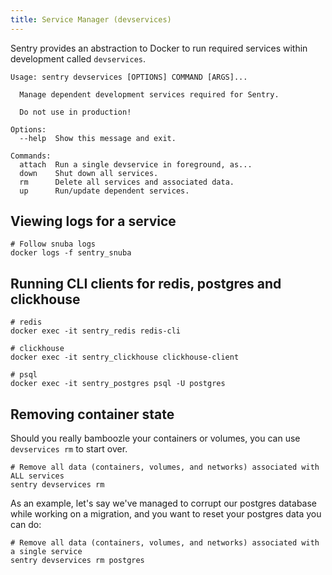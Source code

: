 ```yaml
---
title: Service Manager (devservices)
---
```


Sentry provides an abstraction to Docker to run required services within development called `devservices`.

```shell
Usage: sentry devservices [OPTIONS] COMMAND [ARGS]...

  Manage dependent development services required for Sentry.

  Do not use in production!

Options:
  --help  Show this message and exit.

Commands:
  attach  Run a single devservice in foreground, as...
  down    Shut down all services.
  rm      Delete all services and associated data.
  up      Run/update dependent services.
```

## Viewing logs for a service

```shell
# Follow snuba logs
docker logs -f sentry_snuba
```

## Running CLI clients for redis, postgres and clickhouse

```shell
# redis
docker exec -it sentry_redis redis-cli

# clickhouse
docker exec -it sentry_clickhouse clickhouse-client

# psql
docker exec -it sentry_postgres psql -U postgres
```

## Removing container state

Should you really bamboozle your containers or volumes, you can use `devservices rm` to start over.

```shell
# Remove all data (containers, volumes, and networks) associated with ALL services
sentry devservices rm
```

As an example, let's say we've managed to corrupt our postgres
database while working on a migration, and you want to reset
your postgres data you can do:

```shell
# Remove all data (containers, volumes, and networks) associated with a single service
sentry devservices rm postgres
```

